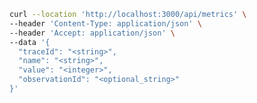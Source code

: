 ```bash
curl --location 'http://localhost:3000/api/metrics' \
--header 'Content-Type: application/json' \
--header 'Accept: application/json' \
--data '{
  "traceId": "<string>",
  "name": "<string>",
  "value": "<integer>",
  "observationId": "<optional_string>"
}'
```
